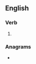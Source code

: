 ==English==

===Verb===
{{head|en|verb form}}

# {{en-past of|slue}}

===Anagrams===
* {{anagrams|en|a=delsu|duels|dulse|leuds|ludes}}